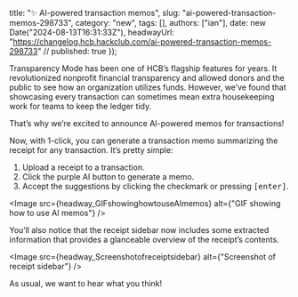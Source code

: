   title: "✨ AI-powered transaction memos",
  slug: "ai-powered-transaction-memos-298733",
  category: "new",
  tags: [],
  authors: ["ian"],
  date: new Date("2024-08-13T16:31:33Z"),
  headwayUrl: "https://changelog.hcb.hackclub.com/ai-powered-transaction-memos-298733" // published: true
});

Transparency Mode has been one of HCB’s flagship features for years. It revolutionized nonprofit financial transparency and allowed donors and the public to see how an organization utilizes funds. However, we’ve found that showcasing every transaction can sometimes mean extra housekeeping work for teams to keep the ledger tidy.

That’s why we’re excited to announce AI-powered memos for transactions!

Now, with 1-click, you can generate a transaction memo summarizing the receipt for any transaction. It’s pretty simple:

1. Upload a receipt to a transaction.
2. Click the purple AI button to generate a memo.
3. Accept the suggestions by clicking the checkmark or pressing <kbd>[enter]</kbd>.


      
<Image src={headway_GIFshowinghowtouseAImemos} alt={"GIF showing how to use AI memos"} />



You’ll also notice that the receipt sidebar now includes some extracted information that provides a glanceable overview of the receipt’s contents.



      
<Image src={headway_Screenshotofreceiptsidebar} alt={"Screenshot of receipt sidebar"} />


As usual, we want to hear what you think!
